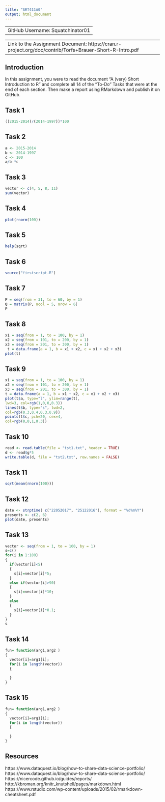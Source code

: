 ```yaml
---
title: "SRT411A0"
output: html_document
---
```

---
GitHub Username: Squatchinator01
---

---
Link to the Assignment Document: https://cran.r-project.org/doc/contrib/Torfs+Brauer-Short-R-Intro.pdf
---


## Introduction

In this assignment, you were to read the document "A (very) Short Introduction to R" and complete all 14 of the "To-Do" Tasks that were at the end of each section. Then make a report using RMarkdown and publish it on GitHub. 

## Task 1 

```r
((2015-2014)/(2014-1997))*100 
```

## Task 2

```r
a <- 2015-2014
b <- 2014-1997
c <- 100 
a/b *c 
```

## Task 3 

```r
vector <- c(4, 5, 8, 11) 
sum(vector)
```

## Task 4 

```r
plot(rnorm(100)) 
```

## Task 5 

```r
help(sqrt) 
```

## Task 6

```r
source("firstscript.R")
```

## Task 7 

```r
P = seq(from = 31, to = 60, by = 1) 
Q = matrix(P, ncol = 5, nrow = 6) 
P 
```

## Task 8 

```r
x1 = seq(from = 1, to = 100, by = 1)
x2 = seq(from = 101, to = 200, by = 1) 
x3 = seq(from = 201, to = 300, by = 1) 
 t = data.frame(a = 1, b = x1 + x2, c = x1 + x2 + x3) 
plot(t)  
```

## Task 9

```r
x1 = seq(from = 1, to = 100, by = 1)
x2 = seq(from = 101, to = 200, by = 1) 
x3 = seq(from = 201, to = 300, by = 1) 
t = data.frame(a = 1, b = x1 + x2, c = x1 + x2 + x3)   
plot(t$a, type="l", ylim=range(t),
lwd=3, col=rgb(1,0,0,0.3))
lines(t$b, type="s", lwd=2,
col=rgb(0.3,0.4,0.3,0.9))
points(t$c, pch=20, cex=4,
col=rgb(0,0,1,0.3))  
```

## Task 10

```r
read <- read.table(file = "tst1.txt", header = TRUE)
d <- read$g*5 
write.table(d, file = "tst2.txt", row.names = FALSE)
```

## Task 11 

```r
sqrt(mean(rnorm(100)))
```

## Task 12

```r
date <- strptime( c("22052017", "25122016"), format = "%d%m%Y")
presents <- c(2, 6)
plot(date, presents)  
```

## Task 13

```r
vector <- seq(from = 1, to = 100, by = 1) 
s=c()
for(i in 1:100)
{
  if(vector[i]<5)
  {
    s[i]=vector[i]*5;
  }
  else if(vector[i]>90)
  {
    s[i]=vector[i]*10;
  }
  else
  {
    s[i]=vector[i]*0.1;
  }
}
s 
```

## Task 14 

```r
fun= function(arg1,arg2 )
{
  vector[i]=arg1[i];
  for(i in length(vector))
  {
    
  }
} 
```

## Task 15

```r
fun= function(arg1,arg2 )
{
  vector[i]=arg1[i];
  for(i in length(vector))
  {
    
  }
}
```

## Resources

https://www.dataquest.io/blog/how-to-share-data-science-portfolio/
https://www.dataquest.io/blog/how-to-share-data-science-portfolio/
https://nicercode.github.io/guides/reports/
http://kbroman.org/knitr_knutshell/pages/markdown.html
https://www.rstudio.com/wp-content/uploads/2015/02/rmarkdown-cheatsheet.pdf 